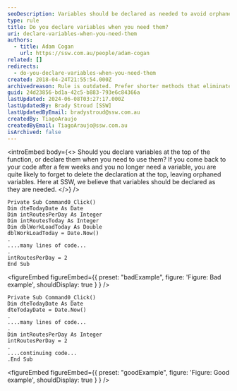 ```yaml
---
seoDescription: Variables should be declared as needed to avoid orphaned declarations and improve code readability.
type: rule
title: Do you declare variables when you need them?
uri: declare-variables-when-you-need-them
authors:
  - title: Adam Cogan
    url: https://ssw.com.au/people/adam-cogan
related: []
redirects:
  - do-you-declare-variables-when-you-need-them
created: 2018-04-24T21:55:54.000Z
archivedreason: Rule is outdated. Prefer shorter methods that eliminate the need for this rule
guid: 24d23856-bd1a-42c5-b883-793e6c84366a
lastUpdated: 2024-06-08T03:27:17.000Z
lastUpdatedBy: Brady Stroud [SSW]
lastUpdatedByEmail: bradystroud@ssw.com.au
createdBy: TiagoAraujo
createdByEmail: TiagoAraujo@ssw.com.au
isArchived: false
---
```


<introEmbed
  body={<>
Should you declare variables at the top of the function, or declare them when you need to use them? If you come back to your code after a few weeks and you no longer need a variable, you are quite likely to forget to delete the declaration at the top, leaving orphaned variables. Here at SSW, we believe that variables should be declared as they are needed.
  </>}
/>
```vbnet
Private Sub Command0_Click()
Dim dteTodayDate As Date
Dim intRoutesPerDay As Integer
Dim intRoutesToday As Integer
Dim dblWorkLoadToday As Double
dblWorkLoadToday = Date.Now()
.
....many lines of code...
.
intRoutesPerDay = 2
End Sub
```

<figureEmbed figureEmbed={{
  preset: "badExample",
  figure: 'Figure: Bad example',
  shouldDisplay: true
} } />


```vbnet
Private Sub Command0_Click()
Dim dteTodayDate As Date
dteTodayDate = Date.Now()
.
....many lines of code...
.
Dim intRoutesPerDay As Integer
intRoutesPerDay = 2
.
....continuing code...
.End Sub
```

<figureEmbed figureEmbed={{
  preset: "goodExample",
  figure: 'Figure: Good example',
  shouldDisplay: true
} } />
